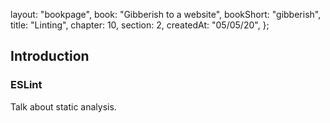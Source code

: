   layout: "bookpage",
  book: "Gibberish to a website",
  bookShort: "gibberish",
  title: "Linting",
  chapter: 10,
  section: 2,
  createdAt: "05/05/20",
};

## Introduction

### ESLint

Talk about static analysis.
